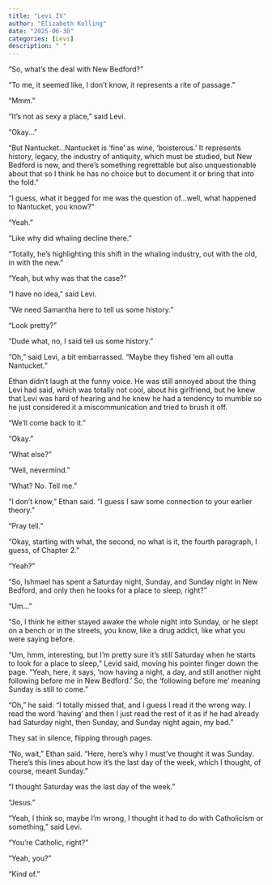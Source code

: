 ```yaml
---
title: "Levi IV"
author: "Elizabeth Kolling"
date: "2025-06-30"
categories: [Levi]
description: " "
---
```



“So, what’s the deal with New Bedford?”

“To me, it seemed like, I don’t know, it represents a rite of passage.”

“Mmm.”

“It’s not as sexy a place,” said Levi. 

"Okay..."

“But Nantucket…Nantucket is ‘fine’ as wine, ‘boisterous.’ It represents history, legacy, the industry of antiquity, which must be studied, but New Bedford is new, and there’s something regrettable but also unquestionable about that so I think he has no choice but to document it or bring that into the fold.”

“I guess, what it begged for me was the question of…well, what happened to Nantucket, you know?”

“Yeah.”

“Like why did whaling decline there.”

“Totally, he’s highlighting this shift in the whaling industry, out with the old, in with the new."

"Yeah, but why was that the case?”

“I have no idea,” said Levi.

"We need Samantha here to tell us some history." 

"Look pretty?"

"Dude what, no, I said tell us some history."

"Oh," said Levi, a bit embarrassed. “Maybe they fished ‘em all outta Nantucket.”

Ethan didn't laugh at the funny voice. He was still annoyed about the thing Levi had said, which was totally not cool, about his girlfriend, but he knew that Levi was hard of hearing and he knew he had a tendency to mumble so he just considered it a miscommunication and tried to brush it off. 

“We’ll come back to it.”

“Okay.”

“What else?”

“Well, nevermind.”

“What? No. Tell me.”

“I don’t know,” Ethan said. “I guess I saw some connection to your earlier theory.”

“Pray tell.”

“Okay, starting with what, the second, no what is it, the fourth paragraph, I guess, of Chapter 2.”

“Yeah?”

“So, Ishmael has spent a Saturday night, Sunday, and Sunday night in New Bedford, and only then he looks for a place to sleep, right?”

“Um…”

“So, I think he either stayed awake the whole night into Sunday, or he slept on a bench or in the streets, you know, like a drug addict, like what you were saying before.

“Um, hmm, interesting, but I’m pretty sure it’s still Saturday when he starts to look for a place to sleep,” Levid said, moving his pointer finger down the page. “Yeah, here, it says, ‘now having a night, a day, and still another night following before me in New Bedford.’ So, the ‘following before me’ meaning Sunday is still to come.”

“Oh,” he said. “I totally missed that, and I guess I read it the wrong way. I read the word ‘having’ and then I just read the rest of it as if he had already had Saturday night, then Sunday, and Sunday night again, my bad.” 

They sat in silence, flipping through pages.

"No, wait,” Ethan said. “Here, here’s why I must’ve thought it was Sunday. There’s this lines about how it’s the last day of the week, which I thought, of course, meant Sunday.”

“I thought Saturday was the last day of the week.”

“Jesus.”

“Yeah, I think so, maybe I’m wrong, I thought it had to do with Catholicism or something,” said Levi. 

“You’re Catholic, right?”

“Yeah, you?”

“Kind of.”  
